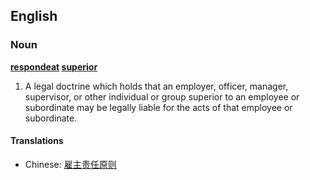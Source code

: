 ==English==
{{wikipedia}}

===Noun===
'''[[respondeat]] [[superior]]'''

# {{law}} A legal doctrine which holds that an employer, officer, manager, supervisor, or other individual or group superior to an employee or subordinate may be legally liable for the acts of that employee or subordinate.

====Translations====
{{trans-top}}
*Chinese: [[雇主责任原则]]
{{trans-mid}}
{{trans-bottom}}